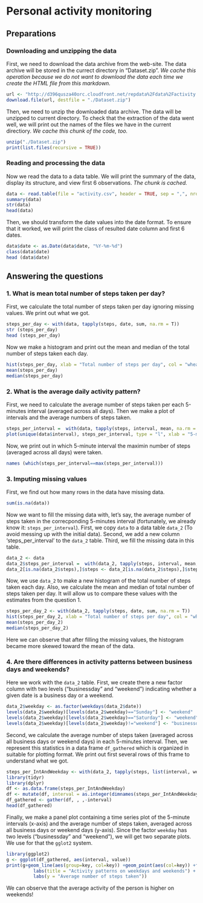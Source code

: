 Personal activity monitoring
============================

## Preparations

### Downloading and unzipping the data

First, we need to download the data archive from the web-site. The data archive will be stored
in the currect directory in "Dataset.zip". 
*We cache this operation because we do not want to download the data each time we create the HTML file from this markdown.*
```r
url <- "http://d396qusza40orc.cloudfront.net/repdata%2Fdata%2Factivity.zip"
download.file(url, destfile = "./Dataset.zip")
```

Then, we need to unzip the downloaded data archive. The data will be unzipped to current directory. To check that the extraction of the data went well, we will print out the names of the files we have in the current directiory. *We cache this chunk of the code, too.*
```r
unzip("./Dataset.zip")
print(list.files(recursive = TRUE))
```

### Reading and processing the data

Now we read the data to a data table. We will print the summary of the data, display its structure, and view first 6 observations. *The chunk is cached.*
```r
data <- read.table(file = "activity.csv", header = TRUE, sep = ",", nrows =  17568, na.strings = NA)
summary(data)
str(data)
head(data)
```
 
Then, we should transform the date values into the date format. To ensure that it worked, we will print the class of resulted date column and first 6 dates.
```r
data$date <- as.Date(data$date, "%Y-%m-%d")
class(data$date)
head (data$date)
```

## Answering the questions

### 1. What is mean total number of steps taken per day?

First, we calculate the total number of steps taken per day ignoring missing values. We print out what we got.
```r
steps_per_day <- with(data, tapply(steps, date, sum, na.rm = T))
str (steps_per_day)
head (steps_per_day)
```

Now we make a histogram and print out the mean and median of the total number of steps taken each day.
```r
hist(steps_per_day, xlab = "Total number of steps per day", col = "wheat1", main = "Total number of steps taken each day (ignoring missing data")
mean(steps_per_day)
median(steps_per_day)
```
### 2. What is the average daily activity pattern?

First, we need to calculate the average number of steps taken per each 5-minutes interval (averaged across all days). Then we make a plot of intervals and the average numbers of steps taken.
```r
steps_per_interval =  with(data, tapply(steps, interval, mean, na.rm = T))
plot(unique(data$interval), steps_per_interval, type = "l", xlab = "5-minutes interval", ylab = "Steps taken (averaged across all days)", main = "The average daily activity")
```

Now, we print out in which 5-minute interval the maximin number of steps (averaged across all days) were taken.
```r
names (which(steps_per_interval==max(steps_per_interval)))
```

### 3. Imputing missing values 
First, we find out how many rows in the data have missing data.
```r
sum(is.na(data))
```

Now we want to fill the missing data with, let's say, the average number of steps taken in the correcponding 5-minutes interval (fortunately, we already know it: `steps_per_interval`). First, we copy `data` to a data table `data_2` (To avoid messing up with the initial data). Second, we add a new column 'steps_per_interval' to the `data_2` table. Third, we fill the missing data in this table.
```r
data_2 <- data
data_2$steps_per_interval =  with(data_2, tapply(steps, interval, mean, na.rm = T))
data_2[is.na(data_2$steps),]$steps <- data_2[is.na(data_2$steps),]$steps_per_interval
```

Now, we use `data_2` to make a new histogram of the total number of steps taken each day. Also, we calculate the mean and median of total number of steps taken per day. It will allow us to compare these values with the estimates from the question 1.
```r
steps_per_day_2 <- with(data_2, tapply(steps, date, sum, na.rm = T))
hist(steps_per_day_2, xlab = "Total number of steps per day", col = "wheat2", main = "Total number of steps taken each day (with filled missing data)")
mean(steps_per_day_2)
median(steps_per_day_2)
```
Here we can observe that after filling the missing values, the histogram became more skewed toward the mean of the data. 

### 4. Are there differences in activity patterns between business days and weekends?

Here we work with the `data_2` table. First, we create there a new factor column with two levels (“businessday” and “weekend”) indicating whether a given date is a business day or a weekend.
```r
data_2$weekday <- as.factor(weekdays(data_2$date))
levels(data_2$weekday)[levels(data_2$weekday)=="Sunday"] <- "weekend"
levels(data_2$weekday)[levels(data_2$weekday)=="Saturday"] <- "weekend"
levels(data_2$weekday)[levels(data_2$weekday)!="weekend"] <- "businessday"
```

Second, we calculate the average number of steps taken (averaged across all business days or weekend days) in each 5-minutes interval. Then, we represent this statistics in a data frame `df_gathered` which is organized in suitable for plotting format. We print out first several rows of this frame to understand what we got.
```r
steps_per_IntAndWeekday <- with(data_2, tapply(steps, list(interval, weekday), mean, na.rm = T))
library(tidyr)
library(dplyr)
df <- as.data.frame(steps_per_IntAndWeekday)
df <- mutate(df, interval = as.integer(dimnames(steps_per_IntAndWeekday)[[1]]) )
df_gathered <- gather(df, , ,-interval)
head(df_gathered)
```

Finally, we make a panel plot containing a time series plot of the 5-minute intervals (x-axis) and the average number of steps taken, averaged across all business days or weekend days (y-axis). Since the factor `weekday` has two levels ("businessday" and "weekend"), we will get two separate plots. We use for that the `gglot2` system.
```r
library(ggplot2)
g <- ggplot(df_gathered, aes(interval, value))
print(g+geom_line(aes(group=key, col=key)) +geom_point(aes(col=key)) +facet_grid(key~.)+
          labs(title = "Activity patterns on weekdays and weekends") +
          labs(y = "Average number of steps taken"))
```

We can observe that the average activity of the person is higher on weekends!